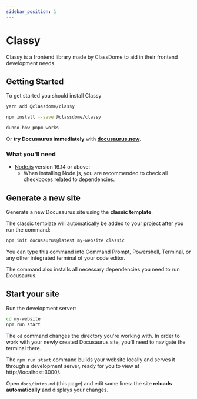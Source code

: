 ```yaml
---
sidebar_position: 1
---
```



# Classy

Classy is a frontend library made by ClassDome to aid in their frontend development needs.

## Getting Started

To get started you should install Classy

<Tabs>
<TabItem value="yarn" label="Yarn">

```sh
yarn add @classdome/classy
```

</TabItem>
<TabItem value="npm" label="NPM">

```sh
npm install --save @classdome/classy
```

</TabItem>
<TabItem value="pnmp" label="PNPM">

```sh
dunno how pnpm works
```

</TabItem>
</Tabs>

Or **try Docusaurus immediately** with **[docusaurus.new](https://docusaurus.new)**.

### What you'll need

- [Node.js](https://nodejs.org/en/download/) version 16.14 or above:
  - When installing Node.js, you are recommended to check all checkboxes related to dependencies.

## Generate a new site

Generate a new Docusaurus site using the **classic template**.

The classic template will automatically be added to your project after you run the command:

```bash
npm init docusaurus@latest my-website classic
```

You can type this command into Command Prompt, Powershell, Terminal, or any other integrated terminal of your code editor.

The command also installs all necessary dependencies you need to run Docusaurus.

## Start your site

Run the development server:

```bash
cd my-website
npm run start
```

The `cd` command changes the directory you're working with. In order to work with your newly created Docusaurus site, you'll need to navigate the terminal there.

The `npm run start` command builds your website locally and serves it through a development server, ready for you to view at http://localhost:3000/.

Open `docs/intro.md` (this page) and edit some lines: the site **reloads automatically** and displays your changes.
